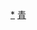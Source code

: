 <div style="position: relative" class="center">
{{Image label begin|image=Administrative Division Golog.png|width={{{1|644}}}|link=}} 
{{Image label|x=1330|y=610|scale={{{1|644}}}/2300|text=[[玛沁县|<span style="color: black;">'''玛沁县'''</span>]]}}
{{Image label|x=1660|y=1550|scale={{{1|644}}}/2300|text=[[班玛县|<span style="color: black;">'''班玛县'''</span>]]}}
{{Image label|x=1470|y=930|scale={{{1|644}}}/2300|text=[[甘德县|<span style="color: black;">'''甘德县'''</span>]]}}
{{Image label|x=1110|y=1240|scale={{{1|644}}}/2300|text=[[达日县|<span style="color: black;">'''达日县'''</span>]]}}
{{Image label|x=1880|y=1220|scale={{{1|644}}}/2300|text=[[久治县|<span style="color: black;">'''久治县'''</span>]]}}
{{Image label|x=560|y=480|scale={{{1|644}}}/2300|text=[[玛多县|<span style="color: black;">'''玛多县'''</span>]]}}
</div>
<noinclude>
[[Category:果洛行政区划|*]]
[[Category:中华人民共和国地级行政区划图|青]]
</noinclude>